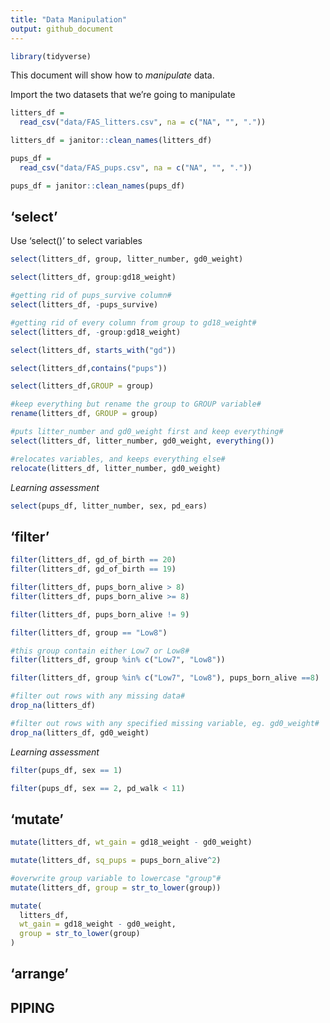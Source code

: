 ```yaml
---
title: "Data Manipulation"
output: github_document
---
```


```r
library(tidyverse)
```

This document will show how to *manipulate* data.

Import the two datasets that we're going to manipulate

```r
litters_df = 
  read_csv("data/FAS_litters.csv", na = c("NA", "", "."))

litters_df = janitor::clean_names(litters_df)

pups_df = 
  read_csv("data/FAS_pups.csv", na = c("NA", "", "."))

pups_df = janitor::clean_names(pups_df)
```

## 'select'

Use 'select()' to select variables

```r
select(litters_df, group, litter_number, gd0_weight)
```

```r
select(litters_df, group:gd18_weight)
```


```r
#getting rid of pups_survive column#
select(litters_df, -pups_survive)
```

```r
#getting rid of every column from group to gd18_weight#
select(litters_df, -group:gd18_weight)
```

```r
select(litters_df, starts_with("gd"))

select(litters_df,contains("pups"))
```

```r
select(litters_df,GROUP = group)

#keep everything but rename the group to GROUP variable#
rename(litters_df, GROUP = group)

#puts litter_number and gd0_weight first and keep everything#
select(litters_df, litter_number, gd0_weight, everything())

#relocates variables, and keeps everything else#
relocate(litters_df, litter_number, gd0_weight)
```

*Learning assessment*
```r
select(pups_df, litter_number, sex, pd_ears)
```



## 'filter'

```r
filter(litters_df, gd_of_birth == 20)
filter(litters_df, gd_of_birth == 19)
```

```r
filter(litters_df, pups_born_alive > 8)
filter(litters_df, pups_born_alive >= 8)
```

```r
filter(litters_df, pups_born_alive != 9)
```

```r
filter(litters_df, group == "Low8")

#this group contain either Low7 or Low8#
filter(litters_df, group %in% c("Low7", "Low8"))
```

```r
filter(litters_df, group %in% c("Low7", "Low8"), pups_born_alive ==8)
```

```r
#filter out rows with any missing data#
drop_na(litters_df)

#filter out rows with any specified missing variable, eg. gd0_weight#
drop_na(litters_df, gd0_weight)
```

*Learning assessment*
```r
filter(pups_df, sex == 1)

filter(pups_df, sex == 2, pd_walk < 11)
```



## 'mutate'

```r
mutate(litters_df, wt_gain = gd18_weight - gd0_weight)

mutate(litters_df, sq_pups = pups_born_alive^2)

#overwrite group variable to lowercase "group"#
mutate(litters_df, group = str_to_lower(group))

mutate(
  litters_df,
  wt_gain = gd18_weight - gd0_weight,
  group = str_to_lower(group)
)
```





## 'arrange'



## PIPING
